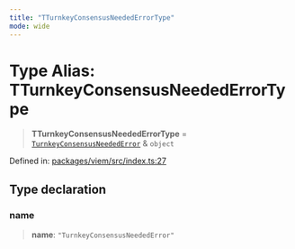 ```yaml
---
title: "TTurnkeyConsensusNeededErrorType"
mode: wide
---
```

  
# Type Alias: TTurnkeyConsensusNeededErrorType

> **TTurnkeyConsensusNeededErrorType** = [`TurnkeyConsensusNeededError`](../TurnkeyConsensusNeededError/readme) & `object`

Defined in: [packages/viem/src/index.ts:27](https://github.com/tkhq/sdk/blob/main/packages/viem/src/index.ts#L27)

## Type declaration

### name

> **name**: `"TurnkeyConsensusNeededError"`
